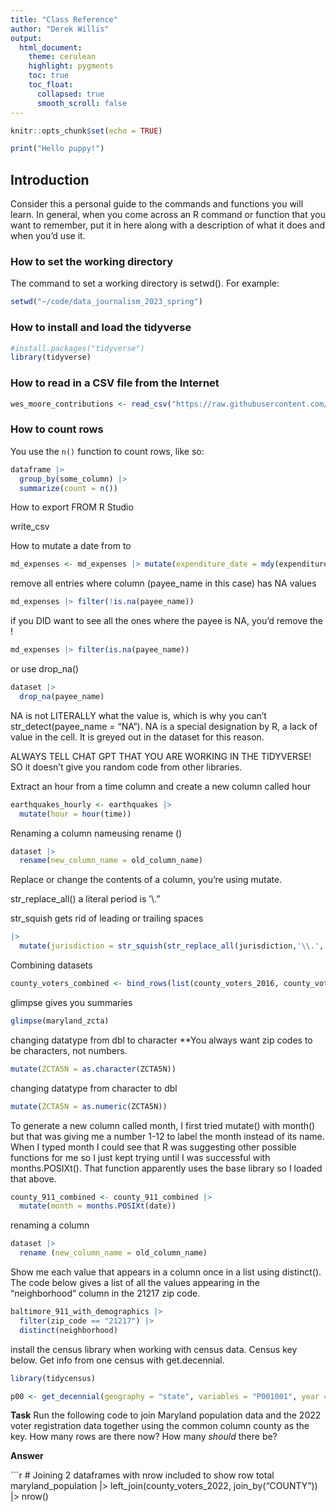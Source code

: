 ```yaml
---
title: "Class Reference"
author: "Derek Willis"
output:
  html_document:
    theme: cerulean
    highlight: pygments
    toc: true
    toc_float:
      collapsed: true
      smooth_scroll: false
---
```


```r
knitr::opts_chunk$set(echo = TRUE)
```

```r
print("Hello puppy!")
```

## Introduction

Consider this a personal guide to the commands and functions you will learn. In general, when you come across an R command or function that you want to remember, put it in here along with a description of what it does and when you'd use it.

### How to set the working directory

The command to set a working directory is setwd(). For example:

```r
setwd("~/code/data_journalism_2023_spring")
```

### How to install and load the tidyverse

```r
#install.packages("tidyverse")
library(tidyverse)
```

### How to read in a CSV file from the Internet

```r
wes_moore_contributions <- read_csv("https://raw.githubusercontent.com/stephenneukam/CNS_Annapolis/main/Campaign_finance/Moore_ContributionsList.csv")
```

### How to count rows

You use the `n()` function to count rows, like so:

```r
dataframe |>
  group_by(some_column) |>
  summarize(count = n())
```

How to export FROM R Studio 

write_csv

How to mutate a date from <chr> to <date>  
```r

md_expenses <- md_expenses |> mutate(expenditure_date = mdy(expenditure_date))


```

remove all entries where column (payee_name in this case) has NA values 

```r
md_expenses |> filter(!is.na(payee_name))
```

if you DID want to see all the ones where the payee is NA, you'd remove the ! 
```r
md_expenses |> filter(is.na(payee_name))

```

or use drop_na()
```r
dataset |> 
  drop_na(payee_name)
```

NA is not LITERALLY what the value is, which is why you can't str_detect(payee_name = "NA"). NA is a special designation by R, a lack of value in the cell. It is greyed out in the dataset for this reason. 

ALWAYS TELL CHAT GPT THAT YOU ARE WORKING IN THE TIDYVERSE! SO it doesn't give you random code from other libraries. 


Extract an hour from a time column and create a new column called hour 
```r
earthquakes_hourly <- earthquakes |> 
  mutate(hour = hour(time))
```

Renaming a column nameusing rename ()

```r
dataset |> 
  rename(new_column_name = old_column_name)
```

Replace or change the contents of a column, you're using mutate. 

str_replace_all() a literal period is '\\." 

str_squish gets rid of leading or trailing spaces 
```r
|> 
  mutate(jurisdiction = str_squish(str_replace_all(jurisdiction,'\\.','')))
```

Combining datasets 
```r
county_voters_combined <- bind_rows(list(county_voters_2016, county_voters_2018, county_voters_2020, county_voters_2022))

```

glimpse gives you summaries 
```r
glimpse(maryland_zcta)
```

changing datatype from dbl to character **You always want zip codes to be characters, not numbers. 

```r
mutate(ZCTA5N = as.character(ZCTA5N))

```

changing datatype from character to dbl 


```r
mutate(ZCTA5N = as.numeric(ZCTA5N))

```
To generate a new column called month, I first tried mutate() with month() but that was giving me a number 1-12 to label the month instead of its name. When I typed month I could see that R was suggesting other possible functions for me so I just kept trying until I was successful with months.POSIXt(). That function apparently uses the base library so I loaded that above. 

```r
county_911_combined <- county_911_combined |> 
  mutate(month = months.POSIXt(date))
```


renaming a column
```r
dataset |> 
  rename (new_column_name = old_column_name)
```

Show me each value that appears in a column once in a list using distinct(). The code below gives a list of all the values appearing in the "neighborhood" column in the 21217 zip code. 

```r
baltimore_911_with_demographics |> 
  filter(zip_code == "21217") |> 
  distinct(neighborhood) 
```

install the census library when working with census data. Census key below. Get info from one census with get.decennial. 
```r
library(tidycensus)

p00 <- get_decennial(geography = "state", variables = "P001001", year = 2000)
```

**Task** Run the following code to join Maryland population data and the 2022 voter registration data together using the common column county as the key. How many rows are there now? How many *should* there be? 

**Answer**

```r
# Joining 2 dataframes with nrow included to show row total
maryland_population |> left_join(county_voters_2022, join_by("COUNTY")) |> nrow()